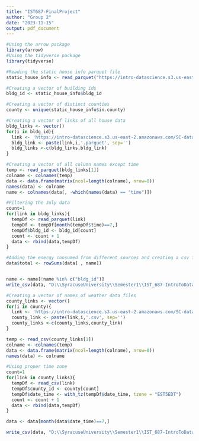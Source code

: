 ---
title: "IST687-FinalProject"
author: "Group 2"
date: "2023-11-15"
output: pdf_document
---

```{r}
#Using the arrow package
library(arrow)
#Using the tidyverse package
library(tidyverse)
```


```{r}
#Reading the static house info parquet file
static_house_info <- read_parquet("https://intro-datascience.s3.us-east-2.amazonaws.com/SC-data/static_house_info.parquet")
```

```{r}
#Creating a vector of building ids
bldg_id <- static_house_info$bldg_id
```

```{r}
#Creating a vector of distinct counties
county <- unique(static_house_info$in.county)
```

```{r}
#Creating a vector of links of all house data
bldg_links <- vector()
for(i in bldg_id){
  link <- 'https://intro-datascience.s3.us-east-2.amazonaws.com/SC-data/2023-houseData/'
  bldg_link <- paste(link,i,'.parquet', sep='')
  bldg_links <-c(bldg_links,bldg_link)
}
```

```{r}
#Creating a vector of all column names except time
temp <- read_parquet(bldg_links[1])
colname <- colnames(temp)
data <- data.frame(matrix(ncol=length(colname), nrow=0))
names(data) <- colname
name <- colnames(data[, -which(names(data) == "time")])
```

```{r}
#Filtering the July data
count=1 
for(link in bldg_links){
  tempDf <- read_parquet(link)
  tempDf <- tempDf[month(tempDf$time)==7,]
  tempDf$bldg_id <- bldg_id[count]
  count <- count + 1
  data <- rbind(data,tempDf)
}
```

```{r}
#Adding the energy consumed from different sources and creating a csv file of energy data
data$total <- rowSums(data[ , name])


name <- name[!name %in% c("bldg_id")]
write_csv(data, "D:\\SyracuseUniversity\\Semester1\\IST_687-IntroToDataScience\\IST687-FinalProject\\energyData.csv")
```

```{r}
#Creating a vector of names of weather data files
county_links <- vector()
for(i in county){
  link <- 'https://intro-datascience.s3.us-east-2.amazonaws.com/SC-data/weather/2023-weather-data/'
  county_link <- paste(link,i,'.csv', sep='')
  county_links <-c(county_links,county_link)
}
```

```{r}
temp <- read_csv(county_links[1])
colname <- colnames(temp)
data <- data.frame(matrix(ncol=length(colname), nrow=0))
names(data) <- colname
```

```{r}
#Using proper time zone
count=1 
for(link in county_links){
  tempDf <- read_csv(link)
  tempDf$county_id <- county[count]
  tempDf$date_time <- with_tz(tempDf$date_time, tzone = "EST5EDT")
  count <- count + 1
  data <- rbind(data,tempDf)
}
```
```{r}
data <- data[month(data$date_time)==7,]
```

```{r}
write_csv(data, "D:\\SyracuseUniversity\\Semester1\\IST_687-IntroToDataScience\\IST687-FinalProject\\weatherData.csv")
```

